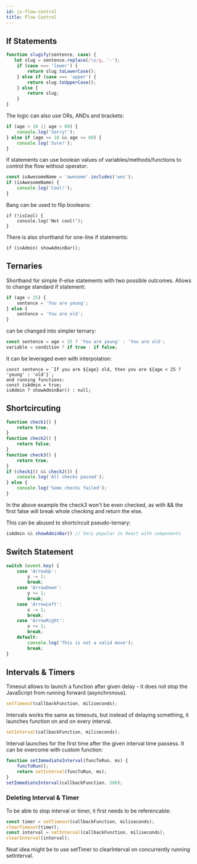 ```yaml
---
id: js-flow-control
title: Flow Control
---
```



<LeadText content='If, Ternary, Switch, Shortcircuit, Timer, Interval' />

## If Statements

```js {3,5,7}
function slugify(sentence, case) {
   let slug = sentence.replace(/\s/g, '-');
    if (case === 'lower') {
        return slug.toLowerCase();
    } else if (case === 'upper') {
        return slug.toUpperCase();
    } else {
        return slug;
    }
}
```

The logic can also use ORs, ANDs and brackets:
```js
if (age < 18 || age > 60) {
    console.log('Sorry!');
} else if (age >= 18 && age <= 60) {
    console.log('Sure!');
}
```

If statements can use boolean values of variables/methods/functions to control the flow without operator:
```js
const isAwesomeName = 'awesome'.includes('wes');
if (isAwesomeName) {
    console.log('Cool!');
}
```

Bang can be used to flip booleans:
```
if (!isCool) {
    console.log('Not cool!');
}
```

There is also shorthand for one-line if statements:
```
if (isAdmin) showAdminBar();
```

## Ternaries

Shorthand for simple if-else statements with two possible outcomes. Allows to change standard if statement:
```js
if (age < 25) {
    sentence = 'You are young';
} else {
    sentence = 'You are old';
}
```

can be changed into simpler ternary:

```js
const sentence = age < 25 ? 'You are young' : 'You are old';
variable = condition ? if true : if false;
```

It can be leveraged even with interpolation:

```
const sentence = `If you are ${age} old, then you are ${age < 25 ? 'young' : 'old'}`;
and running functions:
const isAdmin = true;
isAdmin ? showAdminBar() : null;
```

## Shortcircuting

```js
function check1() {
    return true;
}
function check2() {
    return false;
}
function check3() {
    return true;
}
if (check1() && check2()) {
    console.log('All checks passed');
} else {
    console.log('Some checks failed');
}
```
In the above example the check3 won't be even checked, as with && the first false will break whole checking and return the else.

This can be abused to shortcircuit pseudo-ternary:

```js
isAdmin && showAdminBar() // Very popular in React with components
```


## Switch Statement

```js
switch (event.key) {
    case 'ArrowUp':
        y -= 1;
        break;
    case 'ArrowDown':
        y += 1;
        break;
    case 'ArrowLeft':
        x -= 1;
        break;
    case 'ArrowRight':
        x += 1;
        break;
    default:
        console.log('This is not a valid move');
        break;
}
```

## Intervals & Timers

Timeout allows to launch a function after given delay - it does not stop the JavaScript from running forward (asynchronous).
```js
setTimeout(callbackFunction, miliseconds);
```

Intervals works the same as timeouts, but instead of delaying something, it launches function on and on every interval.
```js
setInterval(callbackFunction, miliseconds);
```

Interval launches for the first time after the given interval time passess. It can be overcome with custom function:
```js
function setImmediateInterval(funcToRun, ms) {
    funcToRun();
    return setInterval(funcToRun, ms);
}
setImmediateInterval(callbackFunction, 500);
```

### Deleting Interval & Timer

To be able to stop interval or timer, it first needs to be referencable:
```js
const timer = setTimeout(callbackFunction, miliseconds);
clearTimeout(timer);
const interval = setInterval(callbackFunction, miliseconds);
clearInterval(interval);
```

Neat idea might be to use setTimer to clearInterval on concurrently running setInterval.